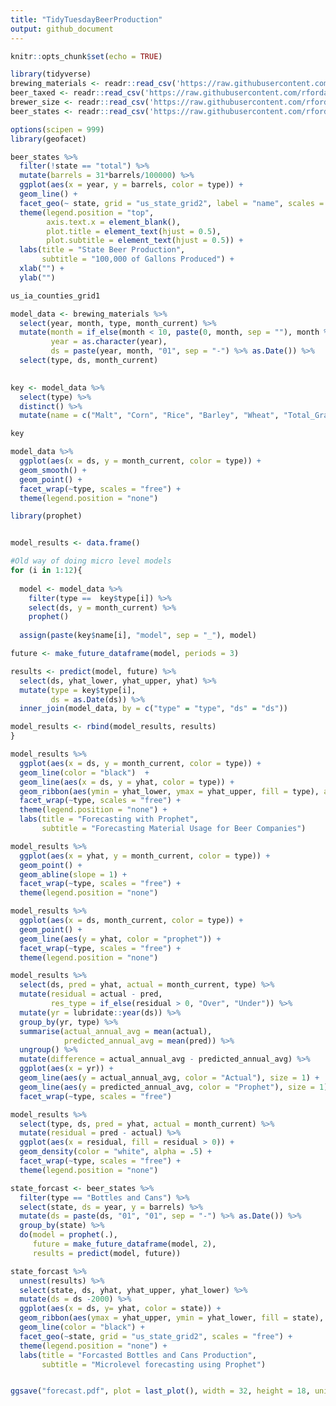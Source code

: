 ```yaml
---
title: "TidyTuesdayBeerProduction"
output: github_document
---
```


```r
knitr::opts_chunk$set(echo = TRUE)
```

```r
library(tidyverse)
brewing_materials <- readr::read_csv('https://raw.githubusercontent.com/rfordatascience/tidytuesday/master/data/2020/2020-03-31/brewing_materials.csv')
beer_taxed <- readr::read_csv('https://raw.githubusercontent.com/rfordatascience/tidytuesday/master/data/2020/2020-03-31/beer_taxed.csv')
brewer_size <- readr::read_csv('https://raw.githubusercontent.com/rfordatascience/tidytuesday/master/data/2020/2020-03-31/brewer_size.csv')
beer_states <- readr::read_csv('https://raw.githubusercontent.com/rfordatascience/tidytuesday/master/data/2020/2020-03-31/beer_states.csv')
```

```r
options(scipen = 999)
library(geofacet)

beer_states %>% 
  filter(!state == "total") %>% 
  mutate(barrels = 31*barrels/100000) %>% 
  ggplot(aes(x = year, y = barrels, color = type)) +
  geom_line() + 
  facet_geo(~ state, grid = "us_state_grid2", label = "name", scales = "free_y") +
  theme(legend.position = "top",
        axis.text.x = element_blank(),
        plot.title = element_text(hjust = 0.5),
        plot.subtitle = element_text(hjust = 0.5)) + 
  labs(title = "State Beer Production",
       subtitle = "100,000 of Gallons Produced") +
  xlab("") + 
  ylab("")
```



```r
us_ia_counties_grid1
```



```r
model_data <- brewing_materials %>% 
  select(year, month, type, month_current) %>% 
  mutate(month = if_else(month < 10, paste(0, month, sep = ""), month %>% as.character()),
         year = as.character(year),
         ds = paste(year, month, "01", sep = "-") %>% as.Date()) %>% 
  select(type, ds, month_current)
  

key <- model_data %>% 
  select(type) %>% 
  distinct() %>% 
  mutate(name = c("Malt", "Corn", "Rice", "Barley", "Wheat", "Total_Grain", "Sugar", "Hops_Dry", "Hops_Extract", "Other", "Total_Non_Grain", "Total_Used"))

key

model_data %>% 
  ggplot(aes(x = ds, y = month_current, color = type)) + 
  geom_smooth() + 
  geom_point() + 
  facet_wrap(~type, scales = "free") + 
  theme(legend.position = "none")
```




```r
library(prophet)


model_results <- data.frame()

#Old way of doing micro level models 
for (i in 1:12){
  
  model <- model_data %>% 
    filter(type ==  key$type[i]) %>% 
    select(ds, y = month_current) %>% 
    prophet()
  
  assign(paste(key$name[i], "model", sep = "_"), model)

future <- make_future_dataframe(model, periods = 3)  

results <- predict(model, future) %>% 
  select(ds, yhat_lower, yhat_upper, yhat) %>% 
  mutate(type = key$type[i],
         ds = as.Date(ds)) %>% 
  inner_join(model_data, by = c("type" = "type", "ds" = "ds"))

model_results <- rbind(model_results, results) 
}
```


```r
model_results %>% 
  ggplot(aes(x = ds, y = month_current, color = type)) + 
  geom_line(color = "black")  + 
  geom_line(aes(x = ds, y = yhat, color = type)) +
  geom_ribbon(aes(ymin = yhat_lower, ymax = yhat_upper, fill = type), alpha = .1) + 
  facet_wrap(~type, scales = "free") + 
  theme(legend.position = "none") + 
  labs(title = "Forecasting with Prophet",
       subtitle = "Forecasting Material Usage for Beer Companies")
```



```r
model_results %>% 
  ggplot(aes(x = yhat, y = month_current, color = type)) + 
  geom_point() + 
  geom_abline(slope = 1) + 
  facet_wrap(~type, scales = "free") + 
  theme(legend.position = "none") 
```

```r

model_results %>% 
  ggplot(aes(x = ds, month_current, color = type)) + 
  geom_point() + 
  geom_line(aes(y = yhat, color = "prophet")) + 
  facet_wrap(~type, scales = "free") + 
  theme(legend.position = "none")


```





```r
model_results %>% 
  select(ds, pred = yhat, actual = month_current, type) %>% 
  mutate(residual = actual - pred,
         res_type = if_else(residual > 0, "Over", "Under")) %>% 
  mutate(yr = lubridate::year(ds)) %>% 
  group_by(yr, type) %>% 
  summarise(actual_annual_avg = mean(actual),
            predicted_annual_avg = mean(pred)) %>% 
  ungroup() %>% 
  mutate(difference = actual_annual_avg - predicted_annual_avg) %>% 
  ggplot(aes(x = yr)) + 
  geom_line(aes(y = actual_annual_avg, color = "Actual"), size = 1) + 
  geom_line(aes(y = predicted_annual_avg, color = "Prophet"), size = 1) + 
  facet_wrap(~type, scales = "free")
```


```r
model_results %>% 
  select(type, ds, pred = yhat, actual = month_current) %>% 
  mutate(residual = pred - actual) %>%
  ggplot(aes(x = residual, fill = residual > 0)) + 
  geom_density(color = "white", alpha = .5) + 
  facet_wrap(~type, scales = "free") + 
  theme(legend.position = "none")
```



```r
state_forcast <- beer_states %>% 
  filter(type == "Bottles and Cans") %>% 
  select(state, ds = year, y = barrels) %>% 
  mutate(ds = paste(ds, "01", "01", sep = "-") %>% as.Date()) %>% 
  group_by(state) %>% 
  do(model = prophet(.),
     future = make_future_dataframe(model, 2),
     results = predict(model, future)) 


```


```r
state_forcast %>% 
  unnest(results) %>% 
  select(state, ds, yhat, yhat_upper, yhat_lower) %>%
  mutate(ds = ds -2000) %>% 
  ggplot(aes(x = ds, y= yhat, color = state)) +
  geom_ribbon(aes(ymax = yhat_upper, ymin = yhat_lower, fill = state), alpha = .1)  +
  geom_line(color = "black") + 
  facet_geo(~state, grid = "us_state_grid2", scales = "free") + 
  theme(legend.position = "none") + 
  labs(title = "Forcasted Bottles and Cans Production",
       subtitle = "Microlevel forecasting using Prophet")


ggsave("forecast.pdf", plot = last_plot(), width = 32, height = 18, units = "in")
```















